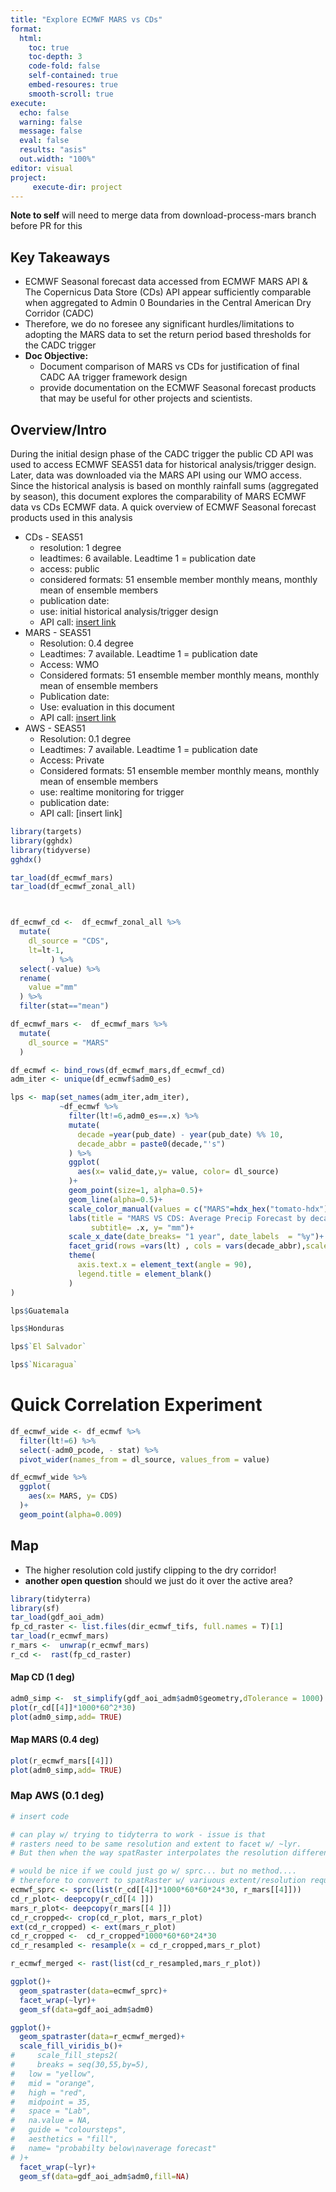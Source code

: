 ```yaml
---
title: "Explore ECMWF MARS vs CDs"
format:
  html:
    toc: true
    toc-depth: 3
    code-fold: false
    self-contained: true
    embed-resoures: true
    smooth-scroll: true
execute:
  echo: false
  warning: false
  message: false
  eval: false
  results: "asis"
  out.width: "100%"
editor: visual
project:
     execute-dir: project
---
```


**Note to self** will need to merge data from download-process-mars branch before PR for this

## Key Takeaways

-   ECMWF Seasonal forecast data accessed from ECMWF MARS API & The Copernicus Data Store (CDs) API appear sufficiently comparable when aggregated to Admin 0 Boundaries in the Central American Dry Corridor (CADC)
-   Therefore, we do no foresee any significant hurdles/limitations to adopting the MARS data to set the return period based thresholds for the CADC trigger
-   **Doc Objective:**
    -   Document comparison of MARS vs CDs for justification of final CADC AA trigger framework design
    -   provide documentation on the ECMWF Seasonal forecast products that may be useful for other projects and scientists.

## Overview/Intro

During the initial design phase of the CADC trigger the public CD API was used to access ECMWF SEAS51 data for historical analysis/trigger design. Later, data was downloaded via the MARS API using our WMO access. Since the historical analysis is based on monthly rainfall sums (aggregated by season), this document explores the comparability of MARS ECMWF data vs CDs ECMWF data. A quick overview of ECMWF Seasonal forecast products used in this analysis

-   CDs - SEAS51
    -   resolution: 1 degree
    -   leadtimes: 6 available. Leadtime 1 = publication date
    -   access: public
    -   considered formats: 51 ensemble member monthly means, monthly mean of ensemble members
    -   publication date:
    -   use: initial historical analysis/trigger design
    -   API call: [insert link]()
-   MARS - SEAS51
    -   Resolution: 0.4 degree
    -   Leadtimes: 7 available. Leadtime 1 = publication date
    -   Access: WMO
    -   Considered formats: 51 ensemble member monthly means, monthly mean of ensemble members
    -   Publication date:
    -   Use: evaluation in this document
    -   API call: [insert link]()
-   AWS - SEAS51
    -   Resolution: 0.1 degree
    -   Leadtimes: 7 available. Leadtime 1 = publication date
    -   Access: Private
    -   Considered formats: 51 ensemble member monthly means, monthly mean of ensemble members
    -   use: realtime monitoring for trigger
    -   publication date:
    -   API call: \[insert link\]

```r
library(targets)
library(gghdx)
library(tidyverse)
gghdx()

tar_load(df_ecmwf_mars)
tar_load(df_ecmwf_zonal_all) 



df_ecmwf_cd <-  df_ecmwf_zonal_all %>% 
  mutate(
    dl_source = "CDS",
    lt=lt-1,
         ) %>% 
  select(-value) %>% 
  rename(
    value ="mm"
  ) %>% 
  filter(stat=="mean")

df_ecmwf_mars <-  df_ecmwf_mars %>% 
  mutate(
    dl_source = "MARS"
  )

df_ecmwf <- bind_rows(df_ecmwf_mars,df_ecmwf_cd)
adm_iter <- unique(df_ecmwf$adm0_es)  

lps <- map(set_names(adm_iter,adm_iter),
           ~df_ecmwf %>% 
             filter(lt!=6,adm0_es==.x) %>% 
             mutate(
               decade =year(pub_date) - year(pub_date) %% 10,
               decade_abbr = paste0(decade,"'s")
             ) %>% 
             ggplot(
               aes(x= valid_date,y= value, color= dl_source)
             )+
             geom_point(size=1, alpha=0.5)+
             geom_line(alpha=0.5)+
             scale_color_manual(values = c("MARS"=hdx_hex("tomato-hdx"),"CDS"=hdx_hex("sapphire-hdx")))+
             labs(title = "MARS VS CDS: Average Precip Forecast by decade and leadtime",
                  subtitle= .x, y= "mm")+
             scale_x_date(date_breaks= "1 year", date_labels  = "%y")+
             facet_grid(rows =vars(lt) , cols = vars(decade_abbr),scales="free")+
             theme(
               axis.text.x = element_text(angle = 90),
               legend.title = element_blank()
             )
)
```

```r
lps$Guatemala
```

```r
lps$Honduras
```

```r
lps$`El Salvador`
```

```r
lps$`Nicaragua`
```

# Quick Correlation Experiment

```r
df_ecmwf_wide <- df_ecmwf %>% 
  filter(lt!=6) %>% 
  select(-adm0_pcode, - stat) %>% 
  pivot_wider(names_from = dl_source, values_from = value) 

df_ecmwf_wide %>% 
  ggplot(
    aes(x= MARS, y= CDS)
  )+
  geom_point(alpha=0.009)

```

## Map

-   The higher resolution cold justify clipping to the dry corridor!
-   **another open question** should we just do it over the active area?

```r
library(tidyterra)
library(sf)
tar_load(gdf_aoi_adm)
fp_cd_raster <- list.files(dir_ecmwf_tifs, full.names = T)[1]
tar_load(r_ecmwf_mars)
r_mars <-  unwrap(r_ecmwf_mars)
r_cd <-  rast(fp_cd_raster)
```

#### Map CD (1 deg)

```r
adm0_simp <-  st_simplify(gdf_aoi_adm$adm0$geometry,dTolerance = 1000)
plot(r_cd[[4]]*1000*60^2*30)
plot(adm0_simp,add= TRUE)
```

#### Map MARS (0.4 deg)

```r
plot(r_ecmwf_mars[[4]])
plot(adm0_simp,add= TRUE)
```

### Map AWS (0.1 deg)

```r
# insert code
```

```r
# can play w/ trying to tidyterra to work - issue is that 
# rasters need to be same resolution and extent to facet w/ ~lyr.
# But then when the way spatRaster interpolates the resolution differences are not as clear as simple base plotting.

# would be nice if we could just go w/ sprc... but no method....
# therefore to convert to spatRaster w/ variuous extent/resolution requirements.
ecmwf_sprc <- sprc(list(r_cd[[4]]*1000*60*60*24*30, r_mars[[4]]))
cd_r_plot<- deepcopy(r_cd[[4 ]])
mars_r_plot<- deepcopy(r_mars[[4 ]])
cd_r_cropped<- crop(cd_r_plot, mars_r_plot)
ext(cd_r_cropped) <- ext(mars_r_plot)
cd_r_cropped <-  cd_r_cropped*1000*60*60*24*30
cd_r_resampled <- resample(x = cd_r_cropped,mars_r_plot)

r_ecmwf_merged <- rast(list(cd_r_resampled,mars_r_plot))

ggplot()+ 
  geom_spatraster(data=ecmwf_sprc)+
  facet_wrap(~lyr)+
  geom_sf(data=gdf_aoi_adm$adm0)

ggplot()+ 
  geom_spatraster(data=r_ecmwf_merged)+
  scale_fill_viridis_b()+
#     scale_fill_steps2(
#     breaks = seq(30,55,by=5),
#   low = "yellow",
#   mid = "orange",
#   high = "red",
#   midpoint = 35,
#   space = "Lab",
#   na.value = NA,
#   guide = "coloursteps",
#   aesthetics = "fill",
#   name= "probabilty below\naverage forecast"
# )+
  facet_wrap(~lyr)+
  geom_sf(data=gdf_aoi_adm$adm0,fill=NA)

```
